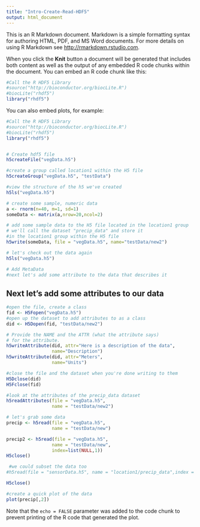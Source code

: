 ```yaml
---
title: "Intro-Create-Read-HDF5"
output: html_document
---
```


This is an R Markdown document. Markdown is a simple formatting syntax for authoring HTML, PDF, and MS Word documents. For more details on using R Markdown see <http://rmarkdown.rstudio.com>.

When you click the **Knit** button a document will be generated that includes both content as well as the output of any embedded R code chunks within the document. You can embed an R code chunk like this:

```r

#Call the R HDF5 Library
#source("http://bioconductor.org/biocLite.R")
#biocLite("rhdf5")
library("rhdf5")
```

You can also embed plots, for example:

```r
#Call the R HDF5 Library
#source("http://bioconductor.org/biocLite.R")
#biocLite("rhdf5")
library("rhdf5")


# Create hdf5 file
h5createFile("vegData.h5")

#create a group called location1 within the H5 file
h5createGroup("vegData.h5", "testData")

#view the structure of the h5 we've created
h5ls("vegData.h5")

# create some sample, numeric data
a <- rnorm(n=40, m=1, sd=1) 
someData <- matrix(a,nrow=20,ncol=2)

# add some sample data to the H5 file located in the location1 group
# we'll call the dataset "precip_data" and store it 
#in the location1 group within the H5 file
h5write(someData, file = "vegData.h5", name="testData/new2")

# let's check out the data again
h5ls("vegData.h5")

# Add MetaData
#next let's add some attribute to the data that describes it
```


## Next let's add some attributes to our data

```r

#open the file, create a class
fid <- H5Fopen("vegData.h5")
#open up the dataset to add attributes to as a class
did <- H5Dopen(fid, "testData/new2")

# Provide the NAME and the ATTR (what the attribute says) 
# for the attribute.
h5writeAttribute(did, attr="Here is a description of the data",
                 name="Description")
h5writeAttribute(did, attr="Meters",
                 name="Units")

#close the file and the dataset when you're done writing to them
H5Dclose(did)
H5Fclose(fid)

#look at the attributes of the precip_data dataset
h5readAttributes(file = "vegData.h5", 
                 name = "testData/new2")

# let's grab some data
precip <- h5read(file = "vegData.h5", 
                 name = "testData/new")

precip2 <- h5read(file = "vegData.h5", 
                 name = "testData/new",
                 index=list(NULL,1))
H5close()

 #we could subset the data too
#h5read(file = "sensorData.h5", name = "location1/precip_data",index = list(1:100,1) )

H5close()

#create a quick plot of the data
plot(precip[,2])
```

Note that the `echo = FALSE` parameter was added to the code chunk to prevent printing of the R code that generated the plot.
